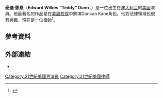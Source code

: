 {{Infobox person
| image = TeddyDunn.jpg
| imagesize = 250px
| name        = Teddy Dunn
| birth_name  = Edward Wilkes Dunn
| birth_date  = {{Birth date and age|mf=yes|1980|6|19}}
| birth_place = [[澳大利亞|澳大利亞]][[托爾坎|托爾坎]]
| occupation  = 演員，律師
| years_active = 2004–2009
| website     =
| spouse      =
| partner     =
| children    =
}}
'''泰迪·鄧恩'''（'''Edward Wilkes "Teddy" Dunn'''，{{bd|1980年|6月19日}}）是一位出生在[[澳大利亞|澳大利亞]]的[[美國|美國]]演員。他最著名的作品是在[[美眉校探|美眉校探]]中飾演Duncan Kane角色。他對法律領域也很有興趣，現在是一位律師<ref>{{cite web |url=https://www.dechert.com/edward_dunn/ |title=Edward W. Dunn |accessdate=March 22, 2016 |deadurl=yes |archiveurl=https://web.archive.org/web/20160630184803/https://www.dechert.com/edward_dunn/ |archivedate=2016年6月30日 }}</ref>。
==參考資料==
{{Reflist}}
== 外部連結 ==
* {{IMDb name|1503667}}
[[Category:21世紀美國男演員|Category:21世紀美國男演員]]
[[Category:21世紀美國律師|Category:21世紀美國律師]]